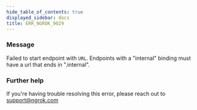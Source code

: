 ```yaml
---
hide_table_of_contents: true
displayed_sidebar: docs
title: ERR_NGROK_9029
---
```




### Message

Failed to start endpoint with `URL`. Endpoints with a "internal" binding must have a url that ends in ".internal".

<ErrorDetails error="err_ngrok_9029" />

### Further help

If you're having trouble resolving this error, please reach out to [support@ngrok.com](mailto:support@ngrok.com?subject=Help%20with%20ERR_NGROK_9029)
